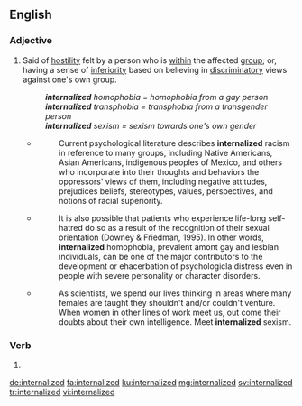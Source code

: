 ==English==

===Adjective===
{{en-adj}}

# Said of [[hostility]] felt by a person who is [[within]] the affected [[group]]; or, having a sense of [[inferiority]] based on believing in [[discriminatory]] views against one's own group.
#: '''''internalized''' homophobia = homophobia from a gay person''
#: '''''internalized''' transphobia = transphobia from a transgender person''
#: '''''internalized''' sexism = sexism towards one's own gender''
#*{{quote-book
|year=2006
|author=Yo Jackson
|title=Encyclopedia of Multicultural Psychology
|pageurl=https://books.google.com.br/books?id=_hcurFqnQioC&pg=PA268#v=onepage&q&f=false
|isbn=9781412909488
|page=268
|publisher=SAGE}}
#*:Current psychological literature describes '''internalized''' racism in reference to many groups, including Native Americans, Asian Americans, indigenous peoples of Mexico, and others who incorporate into their thoughts and behaviors the oppressors' views of them, including negative attitudes, prejudices beliefs, stereotypes, values, perspectives, and notions of racial superiority.
#*{{quote-book
|year=2008
|author=Michael Nava
|title=The Shadow Within: Internalized Homophobia in Gay Men and Same-sex Domestic Violence
|pageurl=http://books.google.com.br/books?id=4YpogLwAjS8C&pg=PA21#v=onepage&q&f=false
|isbn=9781109006742
|page=21
|publisher=ProQuest}}
#*:It is also possible that patients who experience life-long self-hatred do so as a result of the recognition of their sexual orientation (Downey & Friedman, 1995). In other words, '''internalized''' homophobia, prevalent amont gay and lesbian individuals, can be one of the major contributors to the development or ehacerbation of psychologicla distress even in people with severe personality or character disorders.
#*{{quote-book
|year=2009
|author=Donna J. Dean
|title=Getting the Most out of Your Mentoring Relationships: A Handbook for Women in STEM
|pageurl=http://books.google.com.br/books?id=BMBKb8fOBY4C&pg=PA113#v=onepage&q&f=false
|isbn=9780387924090
|page=113
|publisher=Springer Science & Business Media}}
#*:As scientists, we spend our lives thinking in areas where many females are taught they shouldn't and/or couldn't venture. When women in other lines of work meet us, out come their doubts about their own intelligence. Meet '''internalized''' sexism.

===Verb===
{{head|en|verb form}}

# {{en-past of|internalize}}

[[de:internalized]]
[[fa:internalized]]
[[ku:internalized]]
[[mg:internalized]]
[[sv:internalized]]
[[tr:internalized]]
[[vi:internalized]]